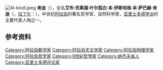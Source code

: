{{unreferenced|time=2013-2-5}}
[[File:Al-kindi.jpeg|thumb]]
'''肯迪'''（{{bd|796年||873年|catIdx=K}}），全名'''艾布·优素福·叶尔孤白·本·伊斯哈格·本·萨巴赫·肯迪'''（{{lang-ar|'''أبو يوسف يعقوب إبن إسحاق الكندي'''}}，[[拉丁化|拉丁化]]：'''{{transl|ar|ALA|Abū Yūsuf Yaʻqūb ibn Isḥāq al-Kindī}}'''），中世纪[[阿拉伯|阿拉伯]]的著名哲学家、自然科学家，[[亚里士多德学派|亚里士多德学派]]的主要代表人物之一。

== 参考资料 ==
{{reflist}}

{{中世紀哲學}}

{{Authority control}}
[[Category:阿拉伯数学家|Category:阿拉伯数学家]]
[[Category:阿拉伯天文学家|Category:阿拉伯天文学家]]
[[Category:阿拉伯物理学家|Category:阿拉伯物理学家]]
[[Category:阿拉伯哲学家|Category:阿拉伯哲学家]]
[[Category:9世紀哲學家|Category:9世紀哲學家]]
[[Category:纳杰夫省人|Category:纳杰夫省人]]
[[Category:亚里士多德评论家|Category:亚里士多德评论家]]
{{bio-stub}}